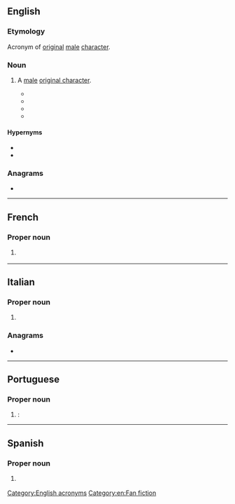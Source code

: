 ==English==

===Etymology===
Acronym of [[original]] [[male]] [[character]].

===Noun===
{{en-noun}}

# {{lb|en|fandom slang}} A [[male]] [[original character]].
#* {{quote-newsgroup|date=28 September 1999|author=
Sigrid H.|title=NEW: Wonder Of Wonders/speechification/Laura/Karmen|url=https://groups.google.com/forum/#!original/alt.startrek.creative.erotica.moderated/gkbYBDYooXw/ftmL3LC7raEJ|newsgroup=alt.startrek.creative.erotica.moderated|passage=OTOH, if an OFC or '''OMC''' is written to further the story, well, if you can make me believe it, congratulations.}}
#* {{quote-newsgroup|date=2 January 2000|author=
Shomeret|title=My Favorite HL Fics of 1999|url=https://groups.google.com/forum/#!original/alt.tv.highlander.creative/lElxZ_RlaE0/AqpLnh-0wQkJ|newsgroup=alt.tv.highlander.creative|passage=It involves archaeology, the mysterious death of an immortal and the development of a menage a trois between Mac, Methos and a very well developed '''OMC'''.}}
#* {{quote-newsgroup|date=8 August 2004|author=
Jillun|title=Re: What ratings are acceptible here?|url=https://groups.google.com/forum/#!original/alt.tv.buffy-v-slayer.creative/tRwqfTnOC_I/prZaOkjIVXIJ|newsgroup=alt.tv.buffy-v-slayer.creative|passage=However, especially in the Romeo and Juliet cases, they go all fan-wanky and the stories don't have the effectiveness because you recognize them as simply efforts to make a way to keep R & J alive if not happy together (often by the introduction of an OFC or '''OMC''' to replace the other character in another's life).}}
#* {{seemoreCites|lang=en}}

====Hypernyms====
* {{l|en|original character}}
* {{l|en|OC}}

===Anagrams===
* {{anagrams|en|.com|CMO|COM|Com.|MCO|com|com-|moc}}

[[Category:English acronyms]]
[[Category:en:Fan fiction]]

----

==French==

===Proper noun===
{{fr-proper noun}}

# {{initialism of|Organisation mondiale du commerce|lang=fr}} {{gloss|[[WTO]] ([[World Trade Organisation]])}}

----

==Italian==

===Proper noun===
{{it-proper noun|f}}

# {{initialism of|Organizzazione Mondiale del Commercio|lang=it}} {{gloss|[[WTO]] ([[World Trade Organisation]])}}

===Anagrams===
* {{l|it|com'}}

----

==Portuguese==

===Proper noun===
{{pt-proper noun|f}}

# {{acronym of|Organização Mundial do Comércio|lang=pt|dot=}}: {{l|en|WTO}}

----

==Spanish==

===Proper noun===
{{es-proper noun}}

# {{initialism of|:w:Organización Mundial de Comercio|lang=es}} {{gloss|[[WTO]] ([[World Trade Organisation]])}}